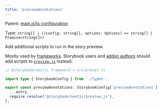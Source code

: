 ```yaml
---
title: 'previewAnnotations'
---
```


Parent: [main.js|ts configuration](./main-config.mdx)

Type: `string[] | ((config: string[], options: Options) => string[] | Promise<string[]>)`

Add additional scripts to run in the story preview.

<Callout variant="info" icon="💡">

  Mostly used by [frameworks](../contribute/framework.mdx#previewjs-example). Storybook users and [addon authors](../addons/writing-presets.mdx) should add scripts to [`preview.js`](../configure/index.mdx#configure-story-rendering) instead.

</Callout>

```ts
// @storybook/nextjs framework's src/preset.ts

import type { StorybookConfig } from './types';

export const previewAnnotations: StorybookConfig['previewAnnotations'] = (entry = []) => [
  ...entry,
  require.resolve('@storybook/nextjs/preview.js'),
];
```
